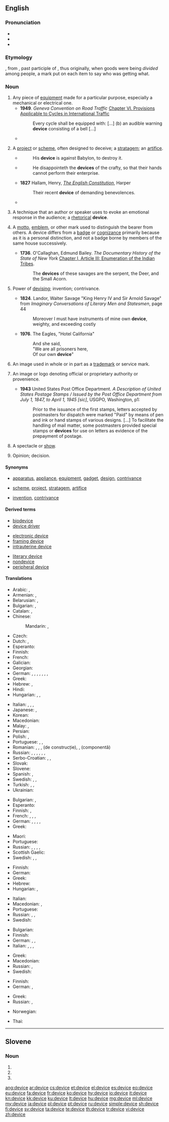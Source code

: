 ==English==

===Pronunciation===
* {{audio|en-us-device.ogg|Audio (US)|lang=en}}
* {{IPA|/dəˈvaɪs/|lang=en}}
* {{rhymes|aɪs|lang=en}}

===Etymology===
{{etyl|fro|en}} {{term|devis|lang=fro}}, from {{etyl|la|en}} {{term|divisus|lang=la}}, past participle of {{term|dividere||to divide|lang=la}}, thus originally, when goods were being ''divided'' among people, a mark put on each item to say who was getting what.

===Noun===
{{en-noun}}

# Any piece of [[equipment]] made for a particular purpose, especially a mechanical or electrical one.
#* '''1949'''. ''Geneva Convention on Road Traffic'' [[wikisource:Geneva Convention on Road Traffic#CHAPTER VI. PROVISIONS APPLICABLE TO CYCLES IN INTERNATIONAL TRAFFIC|Chapter VI. Provisions Applicable to Cycles in International Traffic]]
#*: Every cycle shall be equipped with: [...] (b) an audible warning '''device''' consisting of a bell [...]
#* {{quote-magazine|title=A better waterworks|date=2013-06-01|volume=407|issue=8838
|page=5 (Technology Quarterly)|magazine={{w|The Economist}}
|url=http://www.economist.com/news/technology-quarterly/21578526-medical-technology-artificial-kidneys-are-getting-closer-becoming-clinical
|passage=An artificial kidney these days still means a refrigerator-sized dialysis machine. Such '''devices''' mimic the way real kidneys cleanse blood and eject impurities and surplus water as urine.}}
#: {{usex|There are a number of household '''devices''' in a kitchen such as a dishwasher, a garbage disposal, or an electric can opener.|lang=en}}
# A [[project]] or [[scheme]], often designed to deceive; a [[stratagem]]; an [[artifice]].
#* {{RQ:Authorized Version|Jeremiah|51|11}}
#*: His '''device''' is against Babylon, to destroy it.
#* {{RQ:Authorized Version|Job|5|12}}
#*: He disappointeth the '''devices''' of the crafty, so that their hands cannot perform their enterprise.
#* '''1827''' Hallam, Henry, [[s:The English Constitution|''The English Constitution'']], Harper
#*: Their recent '''device''' of demanding benevolences.
#* {{quote-magazine|date=2012-03|author=[[w:Brian Hayes (scientist)|Brian Hayes]]
|title=Pixels or Perish|volume=100|issue=2|page=106
|magazine=[[w:American Scientist|American Scientist]]
|url=http://www.americanscientist.org/issues/pub/pixels-or-perish
|passage=Drawings and pictures are more than mere ornaments in scientific discourse. Blackboard sketches, geological maps, diagrams of molecular structure, astronomical photographs, MRI images, the many varieties of statistical charts and graphs: These pictorial '''devices''' are indispensable tools for presenting evidence, for explaining a theory, for telling a story.}}
# {{context|rhetoric|lang=en}} A technique that an author or speaker uses to evoke an emotional response in the audience; a [[rhetorical]] '''device'''.
# {{senseid|en|heraldry}}{{context|heraldry|lang=en}} A [[motto]], [[emblem]], or other mark used to distinguish the bearer from others. A device differs from a [[badge]] or [[cognizance]] primarily because as it is a personal distinction, and not a badge borne by members of the same house successively.
#* '''1736'''. O'Callaghan, Edmund Bailey. ''The Documentary History of the State of New York'' [[wikisource:The Documentary History of the State of New York/Volume I/Chapter I/Article III|Chapter I, Article III: Enumeration of the Indian Tribes]].
#*: The '''devices''' of these savages are the serpent, the Deer, and the Small Acorn.
# {{context|archaic|lang=en}} Power of [[devising]]; invention; contrivance.
#* '''1824'''. Landor, Walter Savage "King Henry IV and Sir Arnold Savage" from ''Imaginary Conversations of Literary Men and Statesmen'', page 44
#*: Moreover I must have instruments of mine own '''device''', weighty, and exceeding costly
#* '''1976'''. The Eagles, "Hotel California"
#*: And she said,
#*: "We are all prisoners here,
#*: Of our own '''device'''"
# {{context|legal|lang=en}} An image used in whole or in part as a [[trademark]] or service mark.
# {{context|printing|lang=en}} An image or logo denoting official or proprietary authority or provenience.
#* '''1943''' United States Post Office Department. ''A Description of United States Postage Stamps / Issued by the Post Office Department from July 1, 1847, to April 1, 1945 [sic]'', USGPO, Washington, p1:
#*: Prior to the issuance of the first stamps, letters accepted by postmasters for dispatch were marked "Paid" by means of pen and ink or hand stamps of various designs. [...] To facilitate the handling of mail matter, some postmasters provided special stamps or '''devices''' for use on letters as evidence of the prepayment of postage.
# {{context|obsolete|lang=en}} A spectacle or [[show]].
#: {{rfquotek|Beaumont and Fletcher}}
# {{context|obsolete|lang=en}} Opinion; decision.

====Synonyms====
* {{sense|piece of equipment}} [[apparatus]], [[appliance]], [[equipment]], [[gadget]], [[design]], [[contrivance]]
* {{sense|project or scheme}} [[scheme]], [[project]], [[stratagem]], [[artifice]]
* {{sense|obsolete, power of devising}} [[invention]], [[contrivance]]

====Derived terms====
{{top3}}
* [[biodevice]]
* [[device driver]]
{{mid3}}
* [[electronic device]]
* [[framing device]]
* [[intrauterine device]]
{{mid3}}
* [[literary device]]
* [[nondevice]]
* [[peripheral device]]
{{bottom}}

====Translations====
{{trans-top|piece of equipment}}
* Arabic: {{t|ar|أداة|f|tr=adā}}, {{t|ar|جهاز|tr=jihāz}}
* Armenian: {{t|hy|սարք}}, {{t|hy|սարքավորում}}
* Belarusian: {{t|be|прыстасава́нне|n|sc=Cyrl}}, {{t|be|прыла́да|f|sc=Cyrl}}
* Bulgarian: {{t+|bg|устро́йство|n}}, {{t+|bg|приспособле́ние|n}}
* Catalan: {{t|ca|dispositiu|m}}, {{t+|ca|mecanisme|m}}
* Chinese:
*: Mandarin: {{t|cmn|裝置|sc=Hani}}, {{t+|cmn|装置|tr=zhuāngzhì|sc=Hani}}
* Czech: {{t+|cs|zařízení|n}}
* Dutch: {{t+|nl|toestel}}, {{t+|nl|apparaat}}
* Esperanto: {{t|eo|aparato}}
* Finnish: {{t+|fi|laite}}
* French: {{t+|fr|appareil|m}}
* Galician: {{t+|gl|aparello|m}}
* Georgian: {{t|ka|მექანიზმი|sc=Geor}}
* German: {{t+|de|Gerät|n}}, {{t+|de|Apparat|m}}, {{t+|de|Einheit|f}}, {{t+|de|Instrument|n}}, {{t+|de|Baustein|m}}, {{t+|de|Vorrichtung|f}}, {{t+|de|Einrichtung|f}}, {{t+|de|Hilfsmittel|n}}
* Greek: {{t+|el|συσκευή|f}}
* Hebrew: {{t|he|מתקן|m|tr=mitkan}}, {{t|he|מכשיר|m|tr=makhshir}}
* Hindi: {{t-needed|hi}}
* Hungarian: {{t+|hu|készülék}}, {{t+|hu|szerkezet}}, {{t+|hu|gépezet}}
{{trans-mid}}
* Italian: {{t+|it|apparecchio|m}}, {{t|it|congegno|m}}, {{t+|it|dispositivo|m}}, {{t+|it|periferica|f}}
* Japanese: {{t+|ja|装置|tr=そうち, sōchi}}, {{t+|ja|デバイス|tr=debaisu}}
* Korean: {{t+|ko|장치|sc=Kore}}
* Macedonian: {{t|mk|у́ред|m|sc=Cyrl}}
* Malay: {{t+|ms|alat}}, {{t|ms|peranti}}
* Persian: {{t|fa|افزاره|tr=afzáre}}
* Polish: {{t+|pl|urządzenie|n}}, {{t+|pl|przyrząd|m}}
* Portuguese: {{t+|pt|aparelho}}, {{t+|pt|dispositivo|m}}, {{t+|pt|aparato}}
* Romanian: {{t+|ro|aparat|n}}, {{t+|ro|piesă|f}}, {{t|ro|dispozitiv|n}}, {{t+|ro|element|n}} (de construcție), {{t|ro|componentă|f}}, {{t|ro|unitate|f}} (componentă)
* Russian: {{t+|ru|устро́йство|n}}, {{t+|ru|приспособле́ние|n}}, {{t|ru|дева́йс|m}}, {{t+|ru|га́джет|m|sc=Cyrl}}, {{t+|ru|аппара́т|m|sc=Cyrl}}, {{t+|ru|механи́зм|m|sc=Cyrl}}, {{t+|ru|прибо́р|m|sc=Cyrl}}
* Serbo-Croatian: {{t|sh|уређај|m|sc=Cyrl}}, {{t|sh|uređaj|m}},
* Slovak: {{t|sk|zariadenie|n}}
* Slovene: {{t+|sl|naprava|f}}
* Spanish: {{t+|es|dispositivo|m}}, {{t+|es|mecanismo|m}}
* Swedish: {{t+|sv|apparat|c}}, {{t+|sv|redskap|n}}, {{t+|sv|husgeråd|n}}
* Turkish: {{t+|tr|aygıt}}, {{t+|tr|alet}}, {{t+|tr|cihaz}}
* Ukrainian: {{t+|uk|пристрі́й|m}}
{{trans-bottom}}

{{trans-top|project, stratagem, artifice}}
* Bulgarian: {{t+|bg|план|m}}, {{t+|bg|прое́кт|m}}
* Esperanto: {{t|eo|intrigo}}
* Finnish: {{t+|fi|suunnitelma}}, {{t+|fi|juoni}}
* French: {{t+|fr|stratagème|m}}, {{t+|fr|ruse|f}}, {{t+|fr|manœuvre|f}}, {{t+|fr|artifice|m}}
* German: {{t+|de|Instrument|n}}, {{t+|de|Kunstgriff|m}}, {{t+|de|Vorrichtung|f}}, {{t+|de|Einrichtung|f}}, {{t+|de|Hilfsmittel|n}}
* Greek: {{t+|el|τέχνασμα|n}}
{{trans-mid}}
* Maori: {{t|mi|nuka}}
* Portuguese: {{t+|pt|artifício|m}}
* Russian: {{t+|ru|план|m|sc=Cyrl}}, {{t+|ru|прое́кт|m|tr=proɛ́kt|sc=Cyrl}}, {{t+|ru|схе́ма|f|sc=Cyrl}}, {{t+|ru|зате́я|f|sc=Cyrl}}, {{t+|ru|уло́вка|f|sc=Cyrl}}
* Scottish Gaelic: {{t|gd|cleas|m}}
* Swedish: {{t+|sv|plan|c}}, {{t|sv|föresats|c}}, {{t+|sv|knep|n}}
{{trans-bottom}}

{{trans-top|rhetorical device}}
* Finnish: {{t|fi|tehokeino}}
* German: {{t+|de|Hilfsmittel|n}}
* Greek: {{t+|el|μεταφορά|f}}
* Hebrew: {{t+|he|אמצעי רטורי|m|tr=emca'í retóri|sc=Hebr}}
* Hungarian: {{t+|hu|eszköz}}, {{t+|hu|mód}}
{{trans-mid}}
* Italian: {{t+|it|procedimento|m}}
* Macedonian: {{t|mk|фигу́ра|f|sc=Cyrl}}, {{t|mk|сре́дство|n|sc=Cyrl}}
* Portuguese: {{t+|pt|dispositivo|m}}
* Russian: {{t+|ru|приём|m|sc=Cyrl}}, {{t+|ru|фигу́ра|f|sc=Cyrl}}, {{t+|ru|сре́дство|n|sc=Cyrl}}
* Swedish: {{t|sv|retorisk figur|c}}
{{trans-bottom}}

{{trans-top|heraldry: personal motto or emblem}}
* Bulgarian: {{t+|bg|девиз|m}}
* Finnish: {{t+|fi|tunnus}}
* German: {{t+|de|Motto|n}}, {{t+|de|Emblem|n}}, {{t+|de|Devise|f}}
* Italian: {{t+|it|emblema|m}}, {{t|it|coccarda|f}}, {{t+|it|motto|m}}, {{t|it|inscrizione|f}}
{{trans-mid}}
* Greek: {{t+|el|έμβλημα|n}}
* Macedonian: {{t|mk|девиза|f|tr=devíza|sc=Cyrl}}
* Russian: {{t+|ru|деви́з|m|sc=Cyrl}} {{qualifier|motto}}, {{t+|ru|эмбле́ма|f|sc=Cyrl}}
* Swedish: {{t+|sv|devis|c}}
{{trans-bottom}}

{{trans-top|obsolete: power of devising}}
{{trans-mid}}
{{trans-bottom}}

{{trans-top|law: image used in whole or part as a trademark or service mark}}
* Finnish: {{t+|fi|tunnusmerkki}}
* German: {{t+|de|Emblem|n}}, {{t+|de|Marke|f}}
{{trans-mid}}
* Greek: {{t+|el|έμβλημα|n}}
* Russian: {{t+|ru|эмбле́ма|f|sc=Cyrl}}, {{t+|ru|ма́рка|f|sc=Cyrl}}
{{trans-bottom}}

{{trans-top|printing: image denoting authority or provenience}}
{{trans-mid}}
{{trans-bottom}}

{{trans-top|obsolete: spectacle or show}}
{{trans-mid}}
{{trans-bottom}}

{{trans-top|obsolete: opinion; decision}}
{{trans-mid}}
{{trans-bottom}}

{{checktrans-top}}
* Norwegian: {{t-check|no|innretning}}
{{trans-mid}}
* Thai: {{t+check|th|เครื่องมือ|sc=Thai|tr=krêuang meu}}
{{trans-bottom}}

----

==Slovene==

===Noun===
{{head|sl|noun form|g=f}}

# {{sl-form-noun|g|s|devica}}
# {{sl-form-noun|n|p|devica}}
# {{sl-form-noun|a|p|devica}}

[[ang:device]]
[[ar:device]]
[[cs:device]]
[[et:device]]
[[el:device]]
[[es:device]]
[[eo:device]]
[[eu:device]]
[[fa:device]]
[[fr:device]]
[[ko:device]]
[[hy:device]]
[[io:device]]
[[it:device]]
[[kn:device]]
[[kk:device]]
[[ku:device]]
[[lt:device]]
[[hu:device]]
[[mg:device]]
[[ml:device]]
[[my:device]]
[[ja:device]]
[[pl:device]]
[[pt:device]]
[[ru:device]]
[[simple:device]]
[[sh:device]]
[[fi:device]]
[[sv:device]]
[[ta:device]]
[[te:device]]
[[th:device]]
[[tr:device]]
[[vi:device]]
[[zh:device]]